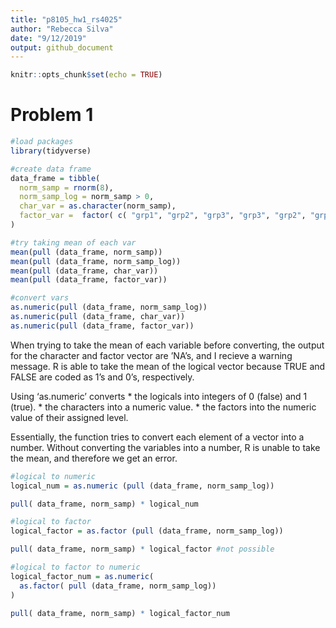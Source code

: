 ```yaml
---
title: "p8105_hw1_rs4025"
author: "Rebecca Silva"
date: "9/12/2019"
output: github_document
---
```


```r
knitr::opts_chunk$set(echo = TRUE)
```


# Problem 1

```r
#load packages
library(tidyverse)

#create data frame
data_frame = tibble(
  norm_samp = rnorm(8),
  norm_samp_log = norm_samp > 0,
  char_var = as.character(norm_samp), 
  factor_var =  factor( c( "grp1", "grp2", "grp3", "grp3", "grp2", "grp1", "grp2", "grp3" ))
)

#try taking mean of each var
mean(pull (data_frame, norm_samp))
mean(pull (data_frame, norm_samp_log))
mean(pull (data_frame, char_var))
mean(pull (data_frame, factor_var))

#convert vars 
as.numeric(pull (data_frame, norm_samp_log))
as.numeric(pull (data_frame, char_var))
as.numeric(pull (data_frame, factor_var))
```

When trying to take the mean of each variable before converting, the output for the character and factor vector are 'NA's, and I recieve a warning message. R is able to take the mean of the logical vector because TRUE and FALSE are coded as 1's and 0's, respectively.  

Using 'as.numeric' converts
* the logicals into integers of 0 (false) and 1 (true).
* the characters into a numeric value.
* the factors into the numeric value of their assigned level.

Essentially, the function tries to convert each element of a vector into a number. Without converting the variables into a number, R is unable to take the mean, and therefore we get an error. 

```r
#logical to numeric
logical_num = as.numeric (pull (data_frame, norm_samp_log))

pull( data_frame, norm_samp) * logical_num

#logical to factor
logical_factor = as.factor (pull (data_frame, norm_samp_log))

pull( data_frame, norm_samp) * logical_factor #not possible

#logical to factor to numeric
logical_factor_num = as.numeric( 
  as.factor( pull (data_frame, norm_samp_log))
)

pull( data_frame, norm_samp) * logical_factor_num

```

